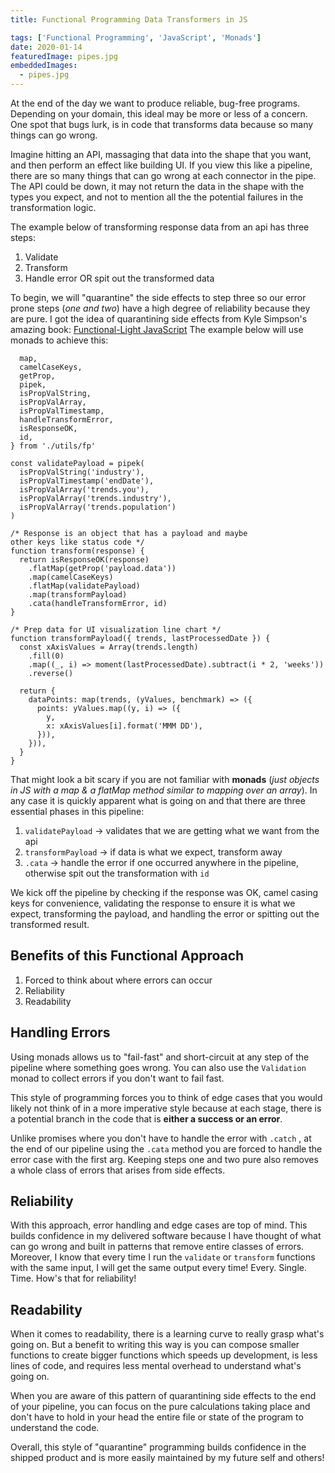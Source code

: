 ```yaml
---
title: Functional Programming Data Transformers in JS

tags: ['Functional Programming', 'JavaScript', 'Monads']
date: 2020-01-14
featuredImage: pipes.jpg
embeddedImages:
  - pipes.jpg
---
```


At the end of the day we want to produce reliable, bug-free programs. Depending on your domain, this ideal may be more or less of a concern. One spot that bugs lurk, is in code that transforms data because so many things can go wrong.

Imagine hitting an API, massaging that data into the shape that you want, and then perform an effect like building UI. If you view this like a pipeline, there are so many things that can go wrong at each connector in the pipe. The API could be down, it may not return the data in the shape with the types you expect, and not to mention all the the potential failures in the transformation logic.

The example below of transforming response data from an api has three steps:

1. Validate
2. Transform
3. Handle error OR spit out the transformed data

To begin, we will "quarantine" the side effects to step three so our error prone steps (_one and two_) have a high degree of reliability because they are pure. I got the idea of quarantining side effects from Kyle Simpson's amazing book: [Functional-Light JavaScript](https://github.com/getify/Functional-Light-JS/blob/13a3bdafb4edb83207db76212312472aab20d06a/manuscript/ch5.md) The example below will use monads to achieve this:


      map,
      camelCaseKeys,
      getProp,
      pipek,
      isPropValString,
      isPropValArray,
      isPropValTimestamp,
      handleTransformError,
      isResponseOK,
      id,
    } from './utils/fp'

    const validatePayload = pipek(
      isPropValString('industry'),
      isPropValTimestamp('endDate'),
      isPropValArray('trends.you'),
      isPropValArray('trends.industry'),
      isPropValArray('trends.population')
    )

    /* Response is an object that has a payload and maybe
    other keys like status code */
    function transform(response) {
      return isResponseOK(response)
        .flatMap(getProp('payload.data'))
        .map(camelCaseKeys)
        .flatMap(validatePayload)
        .map(transformPayload)
        .cata(handleTransformError, id)
    }

    /* Prep data for UI visualization line chart */
    function transformPayload({ trends, lastProcessedDate }) {
      const xAxisValues = Array(trends.length)
        .fill(0)
        .map((_, i) => moment(lastProcessedDate).subtract(i * 2, 'weeks'))
        .reverse()

      return {
        dataPoints: map(trends, (yValues, benchmark) => ({
          points: yValues.map((y, i) => ({
            y,
            x: xAxisValues[i].format('MMM DD'),
          })),
        })),
      }
    }

That might look a bit scary if you are not familiar with **monads** (_just objects in JS with a map & a flatMap method similar to mapping over an array_). In any case it is quickly apparent what is going on and that there are three essential phases in this pipeline:

1. `validatePayload` → validates that we are getting what we want from the api
2. `transformPayload` → if data is what we expect, transform away
3. `.cata` → handle the error if one occurred anywhere in the pipeline, otherwise spit out the transformation with `id`

We kick off the pipeline by checking if the response was OK, camel casing keys for convenience, validating the response to ensure it is what we expect, transforming the payload, and handling the error or spitting out the transformed result.

## Benefits of this Functional Approach

1. Forced to think about where errors can occur
2. Reliability
3. Readability

## Handling Errors

Using monads allows us to "fail-fast" and short-circuit at any step of the pipeline where something goes wrong. You can also use the `Validation` monad to collect errors if you don't want to fail fast.

This style of programming forces you to think of edge cases that you would likely not think of in a more imperative style because at each stage, there is a potential branch in the code that is **either a success or an error**.

Unlike promises where you don't have to handle the error with `.catch` , at the end of our pipeline using the `.cata` method you are forced to handle the error case with the first arg. Keeping steps one and two pure also removes a whole class of errors that arises from side effects.

## Reliability

With this approach, error handling and edge cases are top of mind. This builds confidence in my delivered software because I have thought of what can go wrong and built in patterns that remove entire classes of errors. Moreover, I know that every time I run the `validate` or `transform` functions with the same input, I will get the same output every time! Every. Single. Time. How's that for reliability!

## Readability

When it comes to readability, there is a learning curve to really grasp what's going on. But a benefit to writing this way is you can compose smaller functions to create bigger functions which speeds up development, is less lines of code, and requires less mental overhead to understand what's going on.

When you are aware of this pattern of quarantining side effects to the end of your pipeline, you can focus on the pure calculations taking place and don't have to hold in your head the entire file or state of the program to understand the code.

Overall, this style of "quarantine" programming builds confidence in the shipped product and is more easily maintained by my future self and others!
